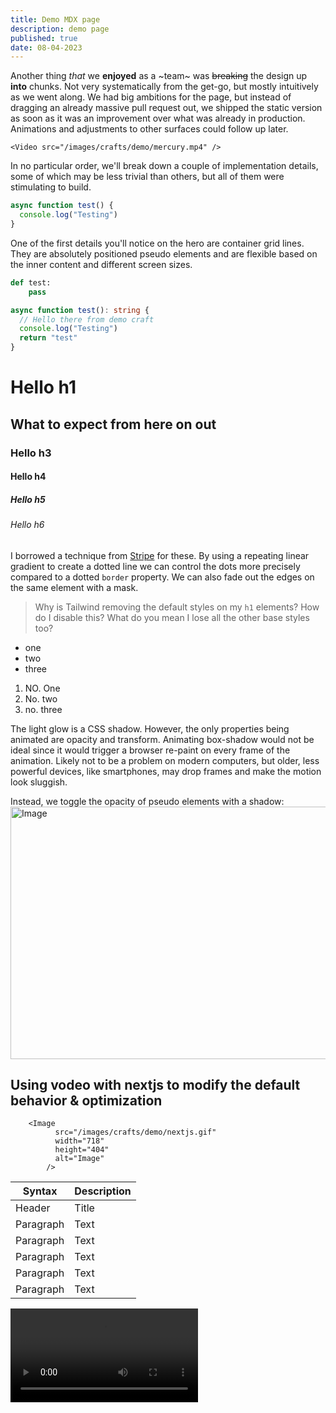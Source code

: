 ```yaml
---
title: Demo MDX page
description: demo page
published: true
date: 08-04-2023
---
```


Another thing *that* we **enjoyed** as a ~team~ was ~~breaking~~ the design up __into__ chunks. Not very systematically from the get-go, but mostly intuitively as we went along. We had big ambitions for the page, but instead of dragging an already massive pull request out, we shipped the static version as soon as it was an improvement over what was already in production. Animations and adjustments to other surfaces could follow up later.

    <Video src="/images/crafts/demo/mercury.mp4" />

In no particular order, we'll break down a couple of implementation details, some of which may be less trivial than others, but all of them were stimulating to build.

```js {2} showLineNumbers
async function test() {
  console.log("Testing")
}
```

One of the first details you'll notice on the hero are container grid lines. They are absolutely positioned pseudo elements and are flexible based on the inner content and different screen sizes.

```python title="main.py"
def test:
    pass
```

```ts title="main.ts" /console/
async function test(): string {
  // Hello there from demo craft
  console.log("Testing")
  return "test"
}
```

# Hello h1

## What to expect from here on out

### Hello h3

#### Hello h4

##### Hello h5

###### Hello h6

I borrowed a technique from [Stripe](https://stripe.com) for these. By using a repeating linear gradient to create a dotted line we can control the dots more precisely compared to a dotted `border` property. We can also fade out the edges on the same element with a mask.

> Why is Tailwind removing the default styles on my `h1` elements? How do I disable this? What do you mean I lose all the other base styles too?

- one
- two
- three

1. NO. One
2. No. two
3. no. three

The light glow is a CSS shadow. However, the only properties being animated are opacity and transform. Animating box-shadow would not be ideal since it would trigger a browser re-paint on every frame of the animation. Likely not to be a problem on modern computers, but older, less powerful devices, like smartphones, may drop frames and make the motion look sluggish.

Instead, we toggle the opacity of pseudo elements with a shadow:
    <Image
          src="/images/crafts/demo/demo.jpg"
          width="718"
          height="404"
          alt="Image"
        />

## Using vodeo with nextjs to modify the default behavior & optimization

        <Image
              src="/images/crafts/demo/nextjs.gif"
              width="718"
              height="404"
              alt="Image"
            />

| Syntax    | Description |
| --------- | ----------- |
| Header    | Title       |
| Paragraph | Text        |
| Paragraph | Text        |
| Paragraph | Text        |
| Paragraph | Text        |
| Paragraph | Text        |

<Video src="/images/crafts/demo/nextjs.mp4" />
